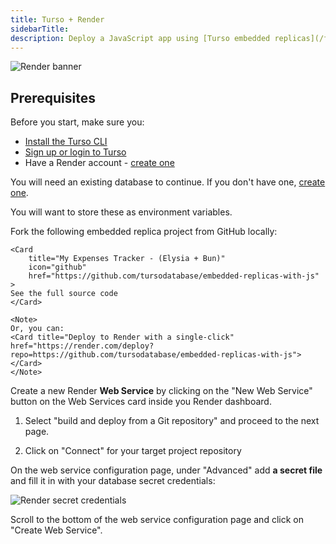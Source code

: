 ```yaml
---
title: Turso + Render
sidebarTitle: 
description: Deploy a JavaScript app using [Turso embedded replicas](/features/embedded-replicas) to [Render](https://render.app/).
---
```


![Render banner](/images/platforms/render-banner.png)

## Prerequisites

Before you start, make sure you:

- [Install the Turso CLI](/cli/installation)
- [Sign up or login to Turso](/cli/authentication#signup)
- Have a Render account - [create one](dashboard.render.com/)

<Steps>

<Step title="Retrieve database credentials">

You will need an existing database to continue. If you don't have one, [create one](/quickstart).

<Snippet file="retrieve-database-credentials.mdx" />

<Info>You will want to store these as environment variables.</Info>

</Step>

<Step title="Get application code">
    Fork the following embedded replica project from GitHub locally:

    <Card
        title="My Expenses Tracker - (Elysia + Bun)"
        icon="github"
        href="https://github.com/tursodatabase/embedded-replicas-with-js"
    >
    See the full source code
    </Card>

    <Note>
    Or, you can:
    <Card title="Deploy to Render with a single-click" href="https://render.com/deploy?repo=https://github.com/tursodatabase/embedded-replicas-with-js">
    </Card>
    </Note>
</Step>

<Step title="Create a web service">

Create a new Render **Web Service** by clicking on the "New Web Service" button on the Web Services card inside you Render dashboard.

</Step>

<Step title="Connect to Git repository">

1. Select "build and deploy from a Git repository" and proceed to the next page.

1. Click on "Connect" for your target project repository

</Step>

<Step title="Set project's environment variables">

On the web service configuration page, under "Advanced" add **a secret file** and fill it in with your database secret credentials:

![Render secret credentials](images/platforms/render-env-vars.png)

</Step>

<Step title="Deploy project">

Scroll to the bottom of the web service configuration page and click on "Create Web Service".

</Step>

</Steps>